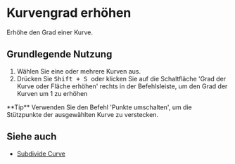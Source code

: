 
# Kurvengrad erhöhen

<Reference shortcut="Shift + S" command="Grad erhöhen" button="Rechts von der Befehlsleiste" buttonIcon="button-raise-degree-curve-face" />

Erhöhe den Grad einer Kurve.

## Grundlegende Nutzung

1. Wählen Sie eine oder mehrere Kurven aus.
2. Drücken Sie <kbd> Shift + S </kbd> oder klicken Sie auf die Schaltfläche 'Grad der Kurve oder Fläche erhöhen' <ButtonIcon type="button-raise-degree-curve-face"/> rechts in der Befehlsleiste, um den Grad der Kurven um 1 zu erhöhen


<VideoPlayer fileName="raise-degree-curve"/>

<Callout type="info" emoji="💡">
    **Tip**
    Verwenden Sie den Befehl 'Punkte umschalten', um die Stützpunkte der ausgewählten Kurve zu verstecken.
<VideoPlayer fileName="raise-degree-curve-hidepoints"/>
</Callout>

## Siehe auch
- [Subdivide Curve](subdivide-curve)